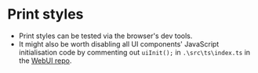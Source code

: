 <Meta title="Global Styles/Print styles" />

# Print styles

- Print styles can be tested via the browser's dev tools.
- It might also be worth disabling all UI components' JavaScript initialisation code by commenting out `uiInit();` in `.\src\ts\index.ts` in the [WebUI repo](https://github.com/basher/WebUI-Parcel).
